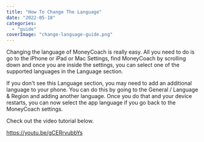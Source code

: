 ```yaml
---
title: "How To Change The Language"
date: "2022-05-18"
categories: 
  - "guide"
coverImage: "change-language-guide.png"
---
```


Changing the language of MoneyCoach is really easy. All you need to do is go to the iPhone or iPad or Mac Settings, find MoneyCoach by scrolling down and once you are inside the settings, you can select one of the supported languages in the Language section.

If you don't see this Language section, you may need to add an additional language to your phone. You can do this by going to the General / Language & Region and adding another language. Once you do that and your device restarts, you can now select the app language if you go back to the MoneyCoach settings.

Check out the video tutorial below.

https://youtu.be/gCERrvubbYs

